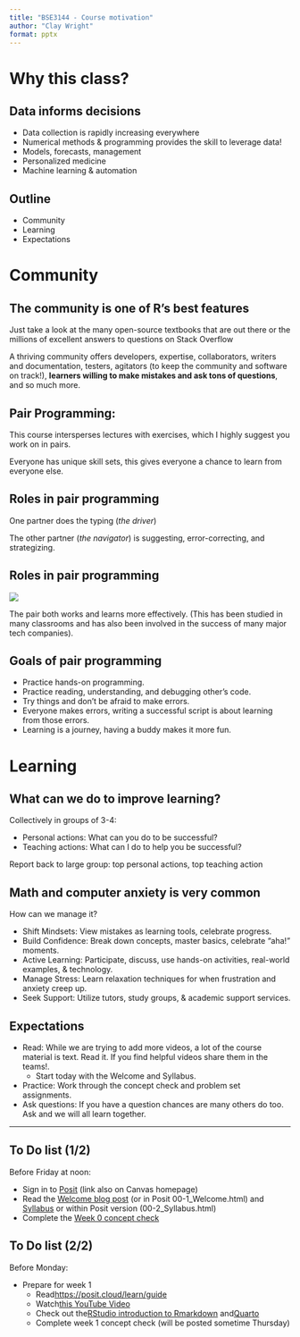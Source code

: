 ```yaml
---
title: "BSE3144 - Course motivation"
author: "Clay Wright"
format: pptx
---
```


# Why this class?

## Data informs decisions

-   Data collection is rapidly increasing everywhere
-   Numerical methods & programming provides the skill to leverage data!
-   Models, forecasts, management
-   Personalized medicine
-   Machine learning & automation

## Outline

- Community
- Learning
- Expectations

# Community

## The community is one of R’s best features

Just take a look at the many open-source textbooks that are out there or the millions of excellent answers to questions on Stack Overflow

A thriving community offers developers, expertise, collaborators, writers and documentation, testers, agitators (to keep the community and software on track!), **learners willing to make mistakes and ask tons of questions**, and so much more.

## Pair Programming:

This course intersperses lectures with exercises, which I highly suggest you work on in pairs.

Everyone has unique skill sets, this gives everyone a chance to learn from everyone else. 

## Roles in pair programming

One partner does the typing (*the driver*) 

The other partner (*the navigator*) is suggesting, error-correcting, and strategizing. 

## Roles in pair programming
![](https://miro.medium.com/v2/resize:fit:768/format:webp/1*KhthCBxD9DhKNkXxSYl9Pw.jpeg)

The pair both works and learns more effectively.
(This has been studied in many classrooms and has also been involved in the success of many major tech companies).

## Goals of pair programming

- Practice hands-on programming.
- Practice reading, understanding, and debugging other’s code. 
- Try things and don't be afraid to make errors.
- Everyone makes errors, writing a successful script is about learning from those errors.
- Learning is a journey, having a buddy makes it more fun. 


# Learning


## What can we do to improve learning?

Collectively in groups of 3-4: 

- Personal actions: What can you do to be successful?
- Teaching actions: What can I do to help you be successful? 

Report back to large group: top personal actions, top teaching action

## Math and computer anxiety is very common 

::: {.incremental}

How can we manage it?

- Shift Mindsets: View mistakes as learning tools, celebrate progress.
- Build Confidence: Break down concepts, master basics, celebrate "aha!" moments.
- Active Learning: Participate, discuss, use hands-on activities, real-world examples, & technology.
- Manage Stress: Learn relaxation techniques for when frustration and anxiety creep up. 
- Seek Support: Utilize tutors, study groups, & academic support services.

:::

## Expectations

::: {.incremental}

- Read: While we are trying to add more videos, a lot of the course material is text. Read it. If you find helpful videos share them in the teams!. 
  - Start today with the Welcome and Syllabus.
- Practice: Work through the concept check and problem set assignments.
- Ask questions: If you have a question chances are many others do too. Ask and we will all learn together. 

:::

---

## To Do list (1/2)

Before Friday at noon:

- Sign in to [Posit](https://posit.cloud/spaces/600320/join?access_code=xGmfj32WVbKz3zFw7uJDU8jJDp1QsNbP5YDCdDKF) (link also on Canvas homepage)
- Read the [Welcome blog post](https://drive.google.com/open?id=1tpkU2ST0TpEOKm-Q0aRvEuosWY1pjoFW&usp=drive_fs) (or in Posit 00-1_Welcome.html) and [Syllabus](https://docs.google.com/document/d/124UUTEYLpv6CpRJTJZuKQeoTkwRWVPHh4T2NATDDMuo/edit) or within Posit version (00-2_Syllabus.html)
- Complete the [Week 0 concept check](https://canvas.vt.edu/courses/184696/quizzes/505988)

## To Do list (2/2)

Before Monday:

* Prepare for week 1
    * Read[ https://posit.cloud/learn/guide](https://posit.cloud/learn/guide)
    * Watch[ this YouTube Video](https://youtu.be/FIrsOBy5k58?feature=shared&t=27)
    * Check out the[ RStudio introduction to Rmarkdown](https://rmarkdown.rstudio.com/lesson-1.html) and[ Quarto](https://quarto.org/docs/get-started/hello/rstudio.html)
    * Complete week 1 concept check (will be posted sometime Thursday)
